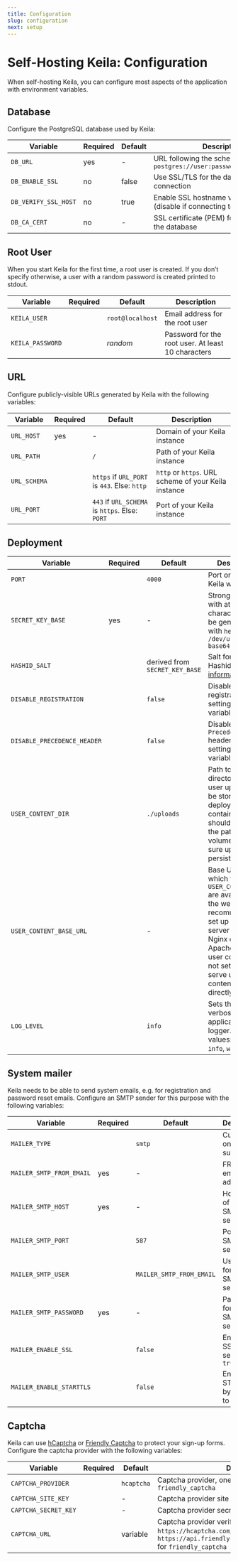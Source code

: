 ```yaml
---
title: Configuration
slug: configuration
next: setup
---
```


# Self-Hosting Keila: Configuration

When self-hosting Keila, you can configure most aspects of the application with
environment variables.

## Database

Configure the PostgreSQL database used by Keila:

| Variable             | Required | Default | Description                                                                |
| -------------------- | -------- | ------- | -------------------------------------------------------------------------- |
| `DB_URL`             | yes      | -       | URL following the schema `postgres://user:password@host/database`          |
| `DB_ENABLE_SSL`      | no       | false   | Use SSL/TLS for the database connection                                    |
| `DB_VERIFY_SSL_HOST` | no       | true    | Enable SSL hostname verification (disable if connecting to an IP directly) |
| `DB_CA_CERT`         | no       | -       | SSL certificate (PEM) for connecting to the database                       |

## Root User

When you start Keila for the first time, a root user is created. If you don’t
specify otherwise, a user with a random password is created printed to
stdout.

| Variable         | Required | Default          | Description                                        |
| ---------------- | -------- | ---------------- | -------------------------------------------------- |
| `KEILA_USER`     |          | `root@localhost` | Email address for the root user                    |
| `KEILA_PASSWORD` |          | _random_         | Password for the root user. At least 10 characters |

## URL

Configure publicly-visible URLs generated by Keila with the following variables:

| Variable     | Required | Default                                        | Description                                          |
| ------------ | -------- | ---------------------------------------------- | ---------------------------------------------------- |
| `URL_HOST`   | yes      | -                                              | Domain of your Keila instance                        |
| `URL_PATH`   |          | `/`                                            | Path of your Keila instance                          |
| `URL_SCHEMA` |          | `https` if `URL_PORT` is `443`. Else: `http`   | `http` or `https`. URL scheme of your Keila instance |
| `URL_PORT`   |          | `443` if `URL_SCHEMA` is `https`. Else: `PORT` | Port of your Keila instance                          |

## Deployment

| Variable                    | Required | Default                        | Description                                                                                                                                                                                                                    |
| --------------------------- | -------- | ------------------------------ | ------------------------------------------------------------------------------------------------------------------------------------------------------------------------------------------------------------------------------ |
| `PORT`                      |          | `4000`                         | Port on which Keila will listen                                                                                                                                                                                                |
| `SECRET_KEY_BASE`           | yes      | -                              | Strong secret with at least 64 characters. Can be generated with `head -c 48 /dev/urandom \| base64`                                                                                                                           |
| `HASHID_SALT`               |          | derived from `SECRET_KEY_BASE` | Salt for creating Hashids. [More information](https://hashids.org/)                                                                                                                                                            |
| `DISABLE_REGISTRATION`      |          | `false`                        | Disable user registration by setting this variable to `true`                                                                                                                                                                   |
| `DISABLE_PRECEDENCE_HEADER` |          | `false`                        | Disable the `Precedence: Bulk` header by settings this variable to `true`                                                                                                                                                      |
| `USER_CONTENT_DIR`          |          | `./uploads`                    | Path to a directory where user uploads will be stored. When deploying using containers, this should point to the path of a volume to make sure uploads are persisted.                                                          |
| `USER_CONTENT_BASE_URL`     |          | -                              | Base URL at which files in `USER_CONTENT_DIR` are available on the web. It’s recommended to set up a separate server (such as Nginx or Apache) to serve user content. If not set, Keila wil serve user content files directly. |
| `LOG_LEVEL`                 |          | `info`                         | Sets the verbosity of the application logger. Possible values: `debug`, `info`, `warning`                                                                                                                                      |

## System mailer

Keila needs to be able to send system emails, e.g. for registration and password
reset emails. Configure an SMTP sender for this purpose with the following
variables:

| Variable                 | Required | Default                  | Description                          |
| ------------------------ | -------- | ------------------------ | ------------------------------------ |
| `MAILER_TYPE`            |          | `smtp`                   | Currently only `smtp` is supported   |
| `MAILER_SMTP_FROM_EMAIL` | yes      | -                        | FROM email address                   |
| `MAILER_SMTP_HOST`       | yes      | -                        | Hostname of the SMTP server          |
| `MAILER_SMTP_PORT`       |          | `587`                    | Port of the SMTP server              |
| `MAILER_SMTP_USER`       |          | `MAILER_SMTP_FROM_EMAIL` | Username for the SMTP server         |
| `MAILER_SMTP_PASSWORD`   | yes      | -                        | Password for the SMTP server         |
| `MAILER_ENABLE_SSL`      |          | `false`                  | Enable SSL/TLS by setting to `true`  |
| `MAILER_ENABLE_STARTTLS` |          | `false`                  | Enable STARTTLS by setting to `true` |

## Captcha

Keila can use [hCaptcha](https://www.hcaptcha.com/) or [Friendly Captcha](https://friendlycaptcha.com/) to protect your
sign-up forms. Configure the captcha provider with the following variables:

| Variable             | Required | Default    | Description                                                                                                                                                                    |
| -------------------- | -------- | ---------- | ------------------------------------------------------------------------------------------------------------------------------------------------------------------------------ |
| `CAPTCHA_PROVIDER`   |          | `hcaptcha` | Captcha provider, one of `hcaptcha` or `friendly_captcha`                                                                                                                      |
| `CAPTCHA_SITE_KEY`   |          | -          | Captcha provider site key                                                                                                                                                      |
| `CAPTCHA_SECRET_KEY` |          | -          | Captcha provider secret key                                                                                                                                                    |
| `CAPTCHA_URL`        |          | variable   | Captcha provider verification URL, defaults to `https://hcaptcha.com/siteverify` for `hcaptcha` and `https://api.friendlycaptcha.com/api/v1/siteverify` for `friendly_captcha` |

